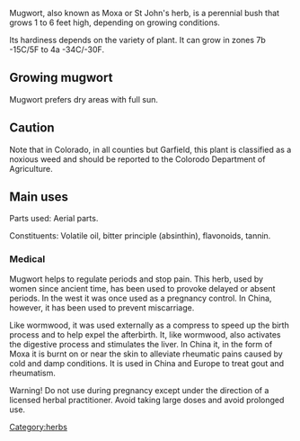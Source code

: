 Mugwort, also known as Moxa or St John's herb, is a perennial bush that grows 1 to 6 feet high, depending on growing conditions. 

Its hardiness depends on the variety of plant. It can grow in zones 7b -15C/5F to 4a -34C/-30F.

== Growing mugwort ==
Mugwort prefers dry areas with full sun. 

== Caution ==
Note that in Colorado, in all counties but Garfield, this plant is classified as a noxious weed and should be reported to the Colorodo Department of Agriculture.

== Main uses ==
Parts used: Aerial parts.

Constituents: Volatile oil, bitter principle (absinthin), flavonoids, tannin.

=== Medical ===
{{disclaimer med}}
Mugwort helps to regulate periods and stop pain.{{fact}} This herb, used by women since ancient time, has been used to provoke delayed or absent periods. In the west it was once used as a pregnancy control.{{fact}} In China, however, it has been used to prevent miscarriage.{{fact}}  

Like wormwood, it was used externally as a compress to speed up the birth process and to help expel the afterbirth. It, like wormwood, also activates the digestive process and stimulates the liver. In China it, in the form of Moxa it is burnt on or near the skin to alleviate rheumatic pains caused by cold and damp conditions. It is used in China and Europe to treat gout and rheumatism.{{fact}}

Warning! Do not use during pregnancy except under the direction of a licensed herbal practitioner. Avoid taking large doses and avoid prolonged use.
 


[[Category:herbs]]